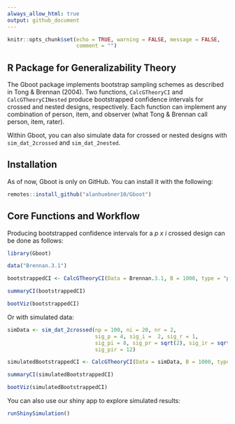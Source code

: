 ```yaml
---
always_allow_html: true
output: github_document
---
```


```r
knitr::opts_chunk$set(echo = TRUE, warning = FALSE, message = FALSE, 
                      comment = "")
```

## R Package for Generalizability Theory

The Gboot package implements bootstrap sampling schemes as described in Tong & Brennan (2004). Two functions, `CalcGTheoryCI` and `CalcGTheoryCINested` produce bootstrapped confidence intervals for crossed and nested designs, respectively. Each function can implement any combination of person, item, and observer (what Tong & Brennan call person, item, rater). 

Within Gboot, you can also simulate data for crossed or nested designs with `sim_dat_2crossed` and `sim_dat_2nested`. 

## Installation

As of now, Gboot is only on GitHub. You can install it with the following:

```r
remotes::install_github("alanhuebner10/Gboot")
```


## Core Functions and Workflow

Producing bootstrapped confidence intervals for a *p x i* crossed design can be done as follows:

```r
library(Gboot)

data("Brennan.3.1")

bootstrappedCI <- CalcGTheoryCI(Data = Brennan.3.1, B = 1000, type = "pi")

summaryCI(bootstrappedCI)

bootViz(bootstrappedCI)
```

Or with simulated data:

```r
simData <- sim_dat_2crossed(np = 100, ni = 20, nr = 2,
                            sig_p = 4, sig_i =  2, sig_r = 1,
                            sig_pi = 8, sig_pr = sqrt(2), sig_ir = sqrt(3), 
                            sig_pir = 12)

simulatedBootstrappedCI <- CalcGTheoryCI(Data = simData, B = 1000, type = "pi")

summaryCI(simulatedBootstrappedCI)

bootViz(simulatedBootstrappedCI)
```

You can also use our shiny app to explore simulated results:

```r
runShinySimulation()
```

